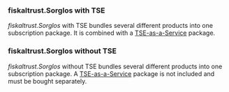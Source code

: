 ### fiskaltrust.Sorglos with TSE

*fiskaltrust.Sorglos* with TSE bundles several different products into one subscription package. It is combined with a [TSE-as-a-Service](signing#tse-as-a-service) package.

### fiskaltrust.Sorglos without TSE

*fiskaltrust.Sorglos* without TSE bundles several different products into one subscription package. A [TSE-as-a-Service](signing#tse-as-a-service) package is not included and must be bought separately.
